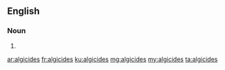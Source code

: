 ==English==

===Noun===
{{head|en|noun plural form}}

# {{plural of|algicide|lang=en}}

[[ar:algicides]]
[[fr:algicides]]
[[ku:algicides]]
[[mg:algicides]]
[[my:algicides]]
[[ta:algicides]]